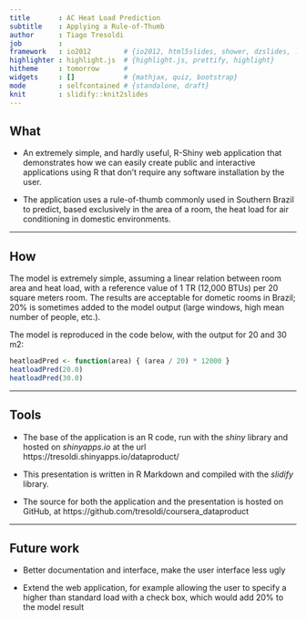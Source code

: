 ---
title       : AC Heat Load Prediction
subtitle    : Applying a Rule-of-Thumb
author      : Tiago Tresoldi
job         : 
framework   : io2012        # {io2012, html5slides, shower, dzslides, ...}
highlighter : highlight.js  # {highlight.js, prettify, highlight}
hitheme     : tomorrow      # 
widgets     : []            # {mathjax, quiz, bootstrap}
mode        : selfcontained # {standalone, draft}
knit        : slidify::knit2slides
---

## What

- An extremely simple, and hardly useful, R-Shiny web application that demonstrates how we can easily create public and interactive applications using R that don't require any software installation by the user.

- The application uses a rule-of-thumb commonly used in Southern Brazil to predict, based exclusively in the area of a room, the heat load for air conditioning in domestic environments.

---

## How

The model is extremely simple, assuming a linear relation between room area and heat load, with a reference value of 1 TR (12,000 BTUs) per 20 square meters room. The results are acceptable for dometic rooms in Brazil; 20% is sometimes added to the model output (large windows, high mean number of people, etc.).

The model is reproduced in the code below, with the output for 20 and 30 m2:

```{r}
heatloadPred <- function(area) { (area / 20) * 12000 }
heatloadPred(20.0)
heatloadPred(30.0)
```

---

## Tools

- The base of the application is an R code, run with the *shiny* library and hosted on *shinyapps.io* at the url https://tresoldi.shinyapps.io/dataproduct/

- This presentation is written in R Markdown and compiled with the *slidify* library.

- The source for both the application and the presentation is hosted on GitHub, at https://github.com/tresoldi/coursera_dataproduct

---

## Future work

- Better documentation and interface, make the user interface less ugly

- Extend the web application, for example allowing the user to specify a higher than standard load with a check box, which would add 20% to the model result
